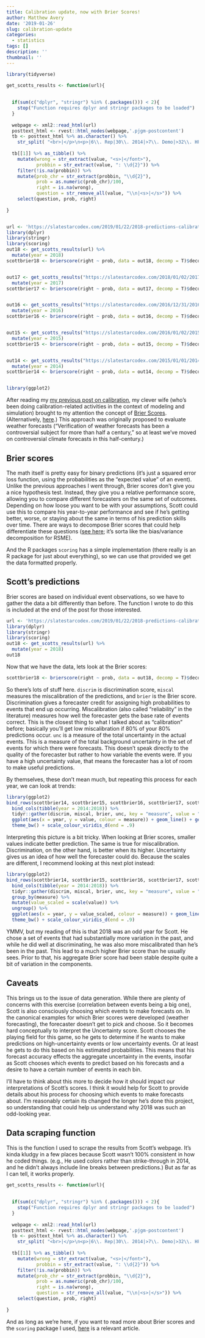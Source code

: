 ```yaml
---
title: Calibration update, now with Brier Scores!
author: Matthew Avery
date: '2019-01-26'
slug: calibration-update
categories:
  - statistics
tags: []
description: ''
thumbnail: ''
---
```


```r
library(tidyverse)

get_scotts_results <- function(url){
  
  
  if(sum(c("dplyr", "stringr") %in% (.packages())) < 2){
    stop("Function requires dplyr and stringr packages to be loaded")
  }
  
  webpage <- xml2::read_html(url)
  posttext_html <- rvest::html_nodes(webpage,'.pjgm-postcontent')
  tb <- posttext_html %>% as.character() %>% 
    str_split( "<br>|</p>\n<p>|6\\. Rep|30\\. 2014|>7\\. Demo|>32\\. HPM")
  
  tb[[1]] %>% as_tibble() %>% 
    mutate(wrong = str_extract(value, "<s>|</font>"),
           probbin = str_extract(value, ": \\d{2}")) %>% 
    filter(!is.na(probbin)) %>% 
    mutate(prob_chr = str_extract(probbin, "\\d{2}"),
           prob = as.numeric(prob_chr)/100,
           right = is.na(wrong),
           question = str_remove_all(value, "\\n|<s>|</s>")) %>% 
    select(question, prob, right)
  
}


url <- 'https://slatestarcodex.com/2019/01/22/2018-predictions-calibration-results/'
library(dplyr)
library(stringr)
library(scoring)
out18 <- get_scotts_results(url) %>% 
  mutate(year = 2018)
scottbrier18 <- brierscore(right ~ prob, data = out18, decomp = T)$decomp$components[,1]


out17 <- get_scotts_results("https://slatestarcodex.com/2018/01/02/2017-predictions-calibration-results/") %>% 
  mutate(year = 2017)
scottbrier17 <- brierscore(right ~ prob, data = out17, decomp = T)$decomp$components[,1]


out16 <- get_scotts_results("https://slatestarcodex.com/2016/12/31/2016-predictions-calibration-results/") %>% 
  mutate(year = 2016)
scottbrier16 <- brierscore(right ~ prob, data = out16, decomp = T)$decomp$components[,1]


out15 <- get_scotts_results("https://slatestarcodex.com/2016/01/02/2015-predictions-calibration-results/") %>% 
  mutate(year = 2015)
scottbrier15 <- brierscore(right ~ prob, data = out15, decomp = T)$decomp$components[,1]


out14 <- get_scotts_results("https://slatestarcodex.com/2015/01/01/2014-predictions-calibration-results/") %>% 
  mutate(year = 2014)
scottbrier14 <- brierscore(right ~ prob, data = out14, decomp = T)$decomp$components[,1]


library(ggplot2)
```


After reading my <a href = "/post/is-scott-well-calibrated/">my previous post on calibration</a>, my clever wife (who's been doing calibration-related activities in the context of modeling and simulation) brought to my attention the concept of <a href = "https://en.wikipedia.org/wiki/Brier_score">Brier Scores</a>. (Alternatively, <a href = "ftp://ftp.library.noaa.gov/docs.lib/htdocs/rescue/mwr/078/mwr-078-01-0001.pdf">here</a>.) This approach was originally proposed to evaluate weather forecasts ("Verification of weather forecasts has been a controversial subject for more than half a century," so at least we've moved on controversial climate forecasts in this half-century.) 


## Brier scores

The math itself is pretty easy for binary predictions (it's just a squared error loss function, using the probabilities as the "expected value" of an event). Unlike the previous approaches I went through, Brier scores don't give you a nice hypothesis test. Instead, they give you a relative performance score, allowing you to compare different forecasters on the same set of outcomes. Depending on how loose you want to be with your assumptions, Scott could use this to compare his year-to-year performance and see if he's getting better, worse, or staying about the same in terms of his prediction skills over time. There are ways to decompose Brier scores that could help differentiate these questions (<a href = "https://journals.ametsoc.org/doi/pdf/10.1175/1520-0450(1973)012%3C0595%3AANVPOT%3E2.0.CO%3B2">see here</a>; it's sorta like the bias/variance decomposition for RSME). 

And the R packages `scoring` has a simple implementation (there really is an R package for just about everything), so we can use that provided we get the data formatted properly.

## Scott's predictions

Brier scores are based on individual event observations, so we have to gather the data a bit differently than before. The function I wrote to do this is included at the end of the post for those interested. 

```r
url <- 'https://slatestarcodex.com/2019/01/22/2018-predictions-calibration-results/'
library(dplyr)
library(stringr)
library(scoring)
out18 <- get_scotts_results(url) %>% 
  mutate(year = 2018)
out18

```

Now that we have the data, lets look at the Brier scores:

```r
scottbrier18 <- brierscore(right ~ prob, data = out18, decomp = T)$decomp$components[,1]

```

So there's lots of stuff here. `discrim` is discrimination score, `miscal` measures the miscalibration of the predictions, and `brier` is the Brier score. Discrimination gives a forecaster credit for assigning high probabilities to events that end up occurring. Miscalibration (also called "reliability" in the literature) measures how well the forecaster gets the base rate of events correct. This is the closest thing to what I talked about as "calibration" before; basically you'll get low miscalibration if 80% of your 80% predictions occur. `unc` is a measure of the total uncertainty in the actual events. This is a measure of the total background uncertainty in the set of events for which there were forecasts. This doesn't speak directly to the quality of the forecaster but rather to how variable the events were. If you have a high uncertainty value, that means the forecaster has a lot of room to make useful predictions. 

By themselves, these don't mean much, but repeating this process for each year, we can look at trends:


```r
library(ggplot2)
bind_rows(scottbrier14, scottbrier15, scottbrier16, scottbrier17, scottbrier18) %>% 
  bind_cols(tibble(year = 2014:2018)) %>% 
  tidyr::gather(discrim, miscal, brier, unc, key = "measure", value = "value") %>% 
  ggplot(aes(x = year, y = value, colour = measure)) + geom_line() + geom_point(size = 2) + 
  theme_bw() + scale_colour_viridis_d(end = .9)

```

Interpreting this picture is a bit tricky. When looking at Brier scores, smaller values indicate better prediction. The same is true for miscalibration. Discrimination, on the other hand, is better when its higher. Uncertainty gives us an idea of how well the forecaster could do. Because the scales are different, I recommend looking at this next plot instead:

```r
library(ggplot2)
bind_rows(scottbrier14, scottbrier15, scottbrier16, scottbrier17, scottbrier18) %>% 
  bind_cols(tibble(year = 2014:2018)) %>% 
  tidyr::gather(discrim, miscal, brier, unc, key = "measure", value = "value") %>% 
  group_by(measure) %>% 
  mutate(value_scaled = scale(value)) %>% 
  ungroup() %>% 
  ggplot(aes(x = year, y = value_scaled, colour = measure)) + geom_line() + geom_point(size = 2) + 
  theme_bw() + scale_colour_viridis_d(end = .9)

```


YMMV, but my reading of this is that 2018 was an odd year for Scott. He chose a set of events that had substantially more variation in the past, and while he did well at discriminating, he was also more miscalibrated than he's been in the past. This lead to a much higher Brier score than he usually sees. Prior to that, his aggregate Brier score had been stable despite quite a bit of variation in the components. 

## Caveats

This brings us to the issue of data generation. While there are plenty of concerns with this exercise (correlation between events being a big one), Scott is also consciously choosing which events to make forecasts on. In the canonical examples for which Brier scores were developed (weather forecasting), the forecaster doesn't get to pick and choose. So it becomes hard conceptually to interpret the Uncertainty score. Scott chooses the playing field for this game, so he gets to determine if he wants to make predictions on high-uncertainty events or low uncertainty events. Or at least he gets to do this based on his estimated probabilities. This means that his forecast accuracy effects the aggregate uncertainty in the events, insofar as Scott chooses which events to predict based on his forecasts and a desire to have a certain number of events in each bin. 

I'll have to think about this more to decide how it should impact our interpretations of Scott's scores. I think it would help for Scott to provide details about his process for choosing which events to make forecasts about. I'm reasonably certain its changed the longer he's done this project, so understanding that could help us understand why 2018 was such an odd-looking year. 

## Data scraping function

This is the function I used to scrape the results from Scott's webpage. It's kinda kludgy in a few places because Scott wasn't 100% consistent in how he coded things. (e.g., He used colors rather than strike-through in 2014, and he didn't always include line breaks between predictions.) But as far as I can tell, it works properly. 
```r
get_scotts_results <- function(url){
  
  
  if(sum(c("dplyr", "stringr") %in% (.packages())) < 2){
    stop("Function requires dplyr and stringr packages to be loaded")
  }
  
  webpage <- xml2::read_html(url)
  posttext_html <- rvest::html_nodes(webpage,'.pjgm-postcontent')
  tb <- posttext_html %>% as.character() %>% 
    str_split( "<br>|</p>\n<p>|6\\. Rep|30\\. 2014|>7\\. Demo|>32\\. HPM")
  
  tb[[1]] %>% as_tibble() %>% 
    mutate(wrong = str_extract(value, "<s>|</font>"),
           probbin = str_extract(value, ": \\d{2}")) %>% 
    filter(!is.na(probbin)) %>% 
    mutate(prob_chr = str_extract(probbin, "\\d{2}"),
           prob = as.numeric(prob_chr)/100,
           right = is.na(wrong),
           question = str_remove_all(value, "\\n|<s>|</s>")) %>% 
    select(question, prob, right)
  
}
```

And as long as we're here, if you want to read more about Brier scores and the `scoring` package I used, <a href = "http://journal.sjdm.org/17/17614c/jdm17614c.html">here</a> is a relevant article.